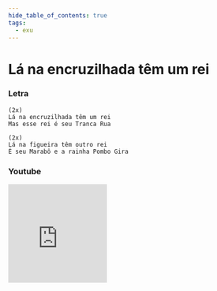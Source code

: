 ```yaml
---
hide_table_of_contents: true
tags:
  - exu
---
```


# Lá na encruzilhada têm um rei

### Letra

```text
(2x)
Lá na encruzilhada têm um rei
Mas esse rei é seu Tranca Rua

(2x)
Lá na figueira têm outro rei
É seu Marabô e a rainha Pombo Gira
```

### Youtube

<iframe
  width="200"
  height="200"
  src="https://www.youtube.com/embed/dD1X7XZIT0E"
  title="YouTube video player"
  frameborder="0"
  allow="accelerometer; autoplay; clipboard-write; encrypted-media; gyroscope; picture-in-picture; web-share"
  referrerpolicy="strict-origin-when-cross-origin"
  allowfullscreen
></iframe>
